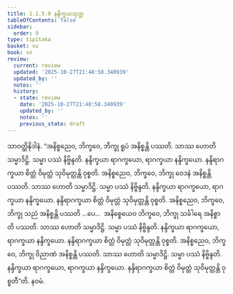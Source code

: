 ```yaml
---
title: 1.1.5.9 နန္ဒိက္ခယသုတ္တ
tableOfContents: false
sidebar:
  order: 9
type: tipitaka
basket: su
book: sn
review:
  current: review
  updated: '2025-10-27T21:48:58.340939'
  updated_by: ''
  notes: ''
  history:
  - state: review
    date: '2025-10-27T21:48:58.340939'
    updated_by: ''
    notes: ''
    previous_state: draft
---
```



<ReviewStatus review={frontmatter.review} showDetails={true} />

<HypothesisAnnotation frontmatter={frontmatter} />

<DynamicBreadcrumb />

<Division number="51" book="sn" e="ch" v="18" p="287">

<Paragraph number="223" book="sn">
သာဝတ္ထိနိဒါနံ. “အနိစ္စညေဝ, ဘိက္ခဝေ, ဘိက္ခု ရူပံ အနိစ္စန္တိ ပဿတိ. သာဿ ဟောတိ သမ္မာဒိဋ္ဌိ. သမ္မာ ပဿံ နိဗ္ဗိန္ဒတိ. နန္ဒိက္ခယာ ရာဂက္ခယော, ရာဂက္ခယာ နန္ဒိက္ခယော. နန္ဒိရာဂက္ခယာ စိတ္တံ ဝိမုတ္တံ သုဝိမုတ္တန္တိ ဝုစ္စတိ. အနိစ္စညေဝ, ဘိက္ခဝေ, ဘိက္ခု ဝေဒနံ အနိစ္စန္တိ ပဿတိ. သာဿ ဟောတိ သမ္မာဒိဋ္ဌိ. သမ္မာ ပဿံ နိဗ္ဗိန္ဒတိ. နန္ဒိက္ခယာ ရာဂက္ခယော, ရာဂက္ခယာ နန္ဒိက္ခယော. နန္ဒိရာဂက္ခယာ စိတ္တံ ဝိမုတ္တံ သုဝိမုတ္တန္တိ ဝုစ္စတိ. အနိစ္စညေဝ, ဘိက္ခဝေ, ဘိက္ခု သညံ အနိစ္စန္တိ ပဿတိ …ပေ…  အနိစ္စေယေဝ ဘိက္ခဝေ, ဘိက္ခု သင်္ခါရေ အနိစ္စာတိ ပဿတိ. သာဿ ဟောတိ သမ္မာဒိဋ္ဌိ. သမ္မာ ပဿံ နိဗ္ဗိန္ဒတိ. နန္ဒိက္ခယာ ရာဂက္ခယော, ရာဂက္ခယာ နန္ဒိက္ခယော. နန္ဒိရာဂက္ခယာ စိတ္တံ ဝိမုတ္တံ သုဝိမုတ္တန္တိ ဝုစ္စတိ. အနိစ္စညေဝ, ဘိက္ခဝေ, ဘိက္ခု ဝိညာဏံ အနိစ္စန္တိ ပဿတိ. သာဿ ဟောတိ သမ္မာဒိဋ္ဌိ. သမ္မာ ပဿံ နိဗ္ဗိန္ဒတိ. နန္ဒိက္ခယာ ရာဂက္ခယော, ရာဂက္ခယာ နန္ဒိက္ခယော. နန္ဒိရာဂက္ခယာ စိတ္တံ ဝိမုတ္တံ သုဝိမုတ္တန္တိ ဝုစ္စတီ”တိ.

</Paragraph>
</Division>

<Paragraph number="224" type="center" book="sn">
နဝမံ.
</Paragraph>